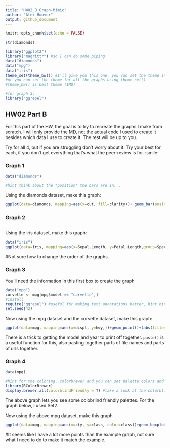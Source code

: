 ---
title: "HW02_B_Graph-Mimic"
author: "Alex Hoover"
output: github_document
---

```{r setup, include=FALSE}
knitr::opts_chunk$set(echo = FALSE)
```
```{r}
str(diamonds)
```


```{r load libraries, echo = TRUE, include=TRUE}
library("ggplot2")
library("magrittr") #so I can do some piping
data("diamonds")
data("mpg")
data("iris")
theme_set(theme_bw()) #I'll give you this one, you can set the theme individually for graphs
#or you can set the theme for all the graphs using theme_set()
#theme_bw() is best theme (IMO)

#for graph 3:
library("ggrepel")


```

## HW02 Part B

For this part of the HW, the goal is to try to recreate the graphs I make from scratch. I will only provide the MD, not the actual code I used to create it besides which data I use to create it. The rest will be up to you. 

Try for all 4, but if you are struggling don't worry about it. Try your best for each, if you don't get everything that's what the peer-review is for. :smile:


### Graph 1
```{r, echo = T, include = TRUE}

data("diamonds")

#hint think about the *position* the bars are in...
```


Using the diamonds dataset, make this graph:
```{r graph1 code, echo=FALSE}
ggplot(data=diamonds, mapping=aes(x=cut, fill=clarity))+ geom_bar(position="dodge")+labs(y="Number of Diamonds", x="Diamond Cut", title="My Diamond Collection", subtitle= "Boxplot representing the number of diamonds in my diamond collection by \n type of cut quality and clarity of diamond")+theme(plot.title=element_text(hjust=0.5))+annotate("rect", xmin=4.5, xmax=5.5, ymin=0, ymax=5000, alpha=0.2)+annotate("text", x=4, y=4500,label="My Best Diamonds,\n of course")

```

### Graph 2
```{r, echo = T, include = TRUE}

```

Using the iris dataset, make this graph:
```{r graph 2 code, echo=FALSE}
data("iris")
ggplot(data=iris, mapping=aes(x=Sepal.Length, y=Petal.Length,group=Species))+geom_point(aes(shape=Species, color=Species))+facet_wrap(~Species,scales='free_y')+geom_smooth(method='lm', color="black", se=FALSE)
```
#Not sure how to change the order of the graphs.


### Graph 3
You'll need the information in this first box to create the graph
```{r, echo = TRUE}
data("mpg")
corvette <- mpg[mpg$model == "corvette",]
#install
require("ggrepel") #useful for making text annotations better, hint hint
set.seed(42)
```

Now using the mpg dataset and the corvette dataset, make this graph:

```{r graph 3 code}
ggplot(data=mpg, mapping=aes(x=displ, y=hwy,))+geom_point()+labs(title="Corvettes are a bit of an outlier")+geom_text_repel(data = corvette, label = paste("Corvette,", corvette$year))+geom_point(data=corvette, color="blue")
```

There is a trick to getting the model and year to print off together. `paste()` is a useful function for this, also pasting together parts of file names and parts of urls together. 


### Graph 4 
```{r, echo = T}
data(mpg)

#hint for the coloring, colorbrewer and you can set palette colors and make your graphs colorblind friendly
library(RColorBrewer)
display.brewer.all(colorblindFriendly = T) #take a look at the colorblindfriendly options
```

The above graph lets you see some colobrlind friendly palettes. For the graph below, I used Set2.



Now using the above mpg dataset, make this graph

```{r graph 4 code}
ggplot(data=mpg, mapping=aes(x=cty, y=class, color=class))+geom_boxplot(color="black",show.legend=FALSE)+geom_point()+geom_jitter()+scale_color_brewer(palette="Set2")+labs(title="Horizontal BoxPlot of City MPG and Car Class", x= "City MPG", y= "Car Class")+theme(panel.grid.major=element_blank(), panel.grid.minor=element_blank())
```
#It seems like I have a lot more points than the example graph, not sure what I need to do to make it match the example.



